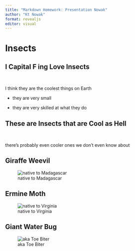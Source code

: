 ```yaml
---
title: "Markdown Homework: Presentation Nowak"
author: "Kt Nowak"
format: revealjs
editor: visual
---
```

# Insects

## I Capital F ing Love Insects
&nbsp;

I think they are the coolest things on Earth

-   they are very small

-   they are very skilled at what they do

## These are Insects that are Cool as Hell
&nbsp;

there's probably even cooler ones we don't even know about

## Giraffe Weevil

![native to Madagascar](Giraffe_Weevil.jpg)

## Ermine Moth

![native to Virginia](ermine_moth.jpg)

## Giant Water Bug

![aka Toe Biter](toe_biter.jpg)